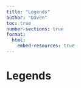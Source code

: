 ```yaml
---
title: "Legends"
author: "Daven"
toc: true
number-sections: true
format:
  html:
    embed-resources: true
---
```


# Legends